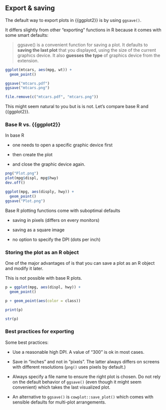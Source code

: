 ## Export & saving

The default way to export plots in {{ggplot2}} is by using `ggsave()`. 

It differs slightly from other "exporting" functions in R because it comes with some smart defaults:

> ggsave() is a convenient function for saving a plot. It defaults to **saving the last plot** that you displayed, using the size of the current graphics device. It also **guesses the type** of graphics device from the extension.

```r
ggplot(mtcars, aes(mpg, wt)) + 
  geom_point()
```

```r
ggsave("mtcars.pdf")
ggsave("mtcars.png")
```

```r
file.remove(c("mtcars.pdf", "mtcars.png"))
```

This might seem natural to you but is is not.
Let's compare base R and {{ggplot2}}.

### Base R vs. {{ggplot2}}

In base R

- one needs to open a specific graphic device first

- then create the plot 

- and close the graphic device again.

```r
png("Plot.png")
plot(mpg$displ, mpg$hwy)
dev.off()
```

```r
ggplot(mpg, aes(disply, hwy)) +
  geom_point()
ggsave("Plot.png")
```

Base R plotting functions come with suboptimal defaults

- saving in pixels (differs on every monitors)

- saving as a square image

- no option to specify the DPI (dots per inch)

### Storing the plot as an R object

One of the major advantages of \colorbox{github}{\texttt{ggplot()}} is that you can save a plot as an R object and modify it later.

This is not possible with base R plots.

```r
p = ggplot(mpg, aes(displ, hwy)) +
  geom_point()

p + geom_point(aes(color = class))

print(p)
```

```r
str(p)
```

### Best practices for exporting

Some best practices:

- Use a reasonable high DPI. A value of "300" is ok in most cases.

- Save in "inches" and not in "pixels". The latter always differs on screens with different resolutions (`png()` uses pixels by default.)

- Always specify a file name to ensure the right plot is chosen. Do not rely on the default behavior of `ggsave()` (even though it might seem convenient) which takes the last visualized plot.

- An alternative to `ggsave()` is `cowplot::save_plot()` which comes with sensible defaults for multi-plot arrangements.
